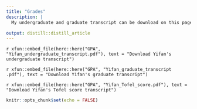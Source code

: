 ```yaml
---
title: "Grades"
description: |
  My undergraduate and graduate transcript can be download on this page.

output: distill::distill_article
---
```

<div class="contributor_org">
`r xfun::embed_file(here::here("GPA", "Yifan_undergraduate_transcript.pdf"), text = "Download Yifan's undergraduate transcript")`

`r xfun::embed_file(here::here("GPA", "Yifan_graduate_transcript .pdf"), text = "Download Yifan's graduate transcript")`

`r xfun::embed_file(here::here("GPA", "Yifan_Tofel_score.pdf"), text = "Download Yifan's Tofel score transcript")`

</div>


```r
knitr::opts_chunk$set(echo = FALSE)
```



